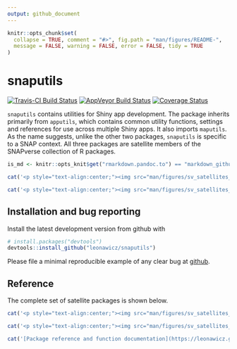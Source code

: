 ```yaml
---
output: github_document
---
```


<!-- README.md is generated from README.Rmd. Please edit that file -->

```r
knitr::opts_chunk$set(
  collapse = TRUE, comment = "#>", fig.path = "man/figures/README-",
  message = FALSE, warning = FALSE, error = FALSE, tidy = TRUE
)
```
# snaputils

[![Travis-CI Build Status](https://travis-ci.org/leonawicz/snaputils.svg?branch=master)](https://travis-ci.org/leonawicz/snaputils)
[![AppVeyor Build Status](https://ci.appveyor.com/api/projects/status/github/leonawicz/snaputils?branch=master&svg=true)](https://ci.appveyor.com/project/leonawicz/snaputils)
[![Coverage Status](https://img.shields.io/codecov/c/github/leonawicz/snaputils/master.svg)](https://codecov.io/github/leonawicz/snaputils?branch=master)

`snaputils` contains utilities for Shiny app development.
The package inherits primarily from `apputils`, which contains common utility functions, settings and references for use across multiple Shiny apps.
It also imports `maputils`. As the name suggests, unlike the other two packages, `snaputils` is specific to a SNAP context. 
All three packages are satellite members of the SNAPverse collection of R packages.

```r
is_md <- knitr::opts_knit$get("rmarkdown.pandoc.to") == "markdown_github-ascii_identifiers"
```

```r
cat('<p style="text-align:center;"><img src="man/figures/sv_satellites_utils_snap.png" width=350></p><br>')
```

```r
cat('<p style="text-align:center;"><img src="man/figures/sv_satellites_utils_snap.svg"></p>')
```

## Installation and bug reporting

Install the latest development version from github with

```r
# install.packages("devtools")
devtools::install_github("leonawicz/snaputils")
```

Please file a minimal reproducible example of any clear bug at [github](https://github.com/leonawicz/snaputils/issues).

## Reference

The complete set of satellite packages is shown below.

```r
cat('<p style="text-align:center;"><img src="man/figures/sv_satellites_all.png" width=350></p><br>')
```

```r
cat('<p style="text-align:center;"><img src="man/figures/sv_satellites_all.svg"></p>')
```

```r
cat('[Package reference and function documentation](https://leonawicz.github.io/snaputils/)')
```
